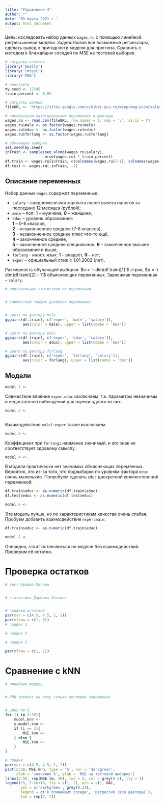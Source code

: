 ```yaml
---
title: "Упражнение 4"
author: ""
date: '03 марта 2021 г '
output: html_document
---
```


Цель: исследовать набор данных `wages.ru` с помощью линейной регрессионной модели. Задействовав все возможные регрессоры, сделать вывод о пригодности модели для прогноза. Сравнить с методом k ближайших соседей по MSE на тестовой выборке.    

```r
# загрузка пакетов
library('GGally')
library('lmtest')
library('FNN')

# константы
my.seed <- 12345
train.percent <- 0.85

# загрузка данных
fileURL <- 'https://sites.google.com/a/kiber-guu.ru/msep/mag-econ/salary_data.csv?attredirects=0&d=1'

# преобразуем категориальные переменные в факторы
wages.ru <- read.csv(fileURL, row.names = 1, sep = ';', as.is = T)
wages.ru$male <- as.factor(wages.ru$male)
wages.ru$educ <- as.factor(wages.ru$educ)
wages.ru$forlang <- as.factor(wages.ru$forlang)

# обучающая выборка
set.seed(my.seed)
inTrain <- sample(seq_along(wages.ru$salary), 
                  nrow(wages.ru) * train.percent)
df.train <- wages.ru[inTrain, c(colnames(wages.ru)[-1], colnames(wages.ru)[1])]
df.test <- wages.ru[-inTrain, -1]

```

## Описание переменных  

Набор данных `wages` содержит переменные:  

- `salary` – среднемесячная зарплата после вычета налогов за последние 12 месяцев (рублей);  
- `male` – пол: **1** -- мужчина, **0** -- женщина;
- `educ` – уровень образования:  
**1** – 0-6 классов,  
**2** – незаконченное среднее (7-8 классов),  
**3** - незаконченное среднее плюс что-то ещё,  
**4** – законченное среднее,  
**5** – законченное среднее специальное, 
**6** – законченное высшее образование и выше;  
- `forlang` - иност. язык: **1** -- владеет, **0** – нет;
- `exper` – официальный стаж c 1.01.2002 (лет).

Размерность обучающей выборки: $n = `r dim(df.train)[1]`$ строк, $p = `r dim(df.train)[2] - 1`$ объясняющих переменных. Зависимая переменная -- `salary`.  

```r
# описательные статистики по переменным


# совместный график разброса переменных


# цвета по фактору male
ggpairs(df.train[, c('exper', 'male', 'salary')], 
        aes(color = male), upper = list(combo = 'box'))

# цвета по фактору educ
ggpairs(df.train[, c('exper', 'educ', 'salary')], 
        aes(color = educ), upper = list(combo = 'box'))

# цвета по фактору forlang
ggpairs(df.train[, c('exper', 'forlang', 'salary')], 
        aes(color = forlang), upper = list(combo = 'box'))

```

## Модели  

```r

model.1 <- 

```

Совместное влияние `exper:educ` исключаем, т.к. параметры незначимы и недостаточно наблюдений для оценки одного из них.   

```r

model.2 <- 
  
```

Взаимодействие `male1:exper` также исключаем.  

```r

model.3 <- 

```

Коэффициент при `forlang1` наименее значимый, и его знак не соответствует здравому смыслу.   

```r

model.4 <- 

```

В модели практически нет значимых объясняющих переменных. Вероятно, это из-за того, что подвыборки по уровням фактора `educ` очень маленькие. Попробуем сделать `educ` дискретной количественной переменной.   

```r
df.train$educ <- as.numeric(df.train$educ)
df.test$educ <- as.numeric(df.test$educ)

model.6 <- 

```

Эта модель лучше, но по характеристикам качества очень слабая. Пробуем добавить взаимодействие `exper:male`.  

```r
df.train$educ <- as.numeric(df.train$educ)

model.7 <- 

```

Очевидно, стоит остановиться на модели без взаимодействий. Проверим её остатки.   

# Проверка остатков  

```r
# тест Бройша-Пагана


# статистика Дарбина-Уотсона


# графики остатков
par(mar = c(4.5, 4.5, 2, 1))
par(mfrow = c(1, 3))
# график 1

# график 2

# график 3

par(mfrow = c(1, 1))

```

# Сравнение с kNN

```r
# линейная модель


# kNN требует на вход только числовые переменные


# цикл по k
for (i in 2:50){
    model.knn <- 
    y.model.knn <- 
    if (i == 2){
        MSE.knn <- 
    } else {
        MSE.knn <- 
    }
}

# график
par(mar = c(4.5, 4.5, 1, 1))
plot(2:50, MSE.knn, type = 'b', col = 'darkgreen',
     xlab = 'значение k', ylab = 'MSE на тестовой выборке')
lines(2:50, rep(MSE.lm, 49), lwd = 2, col = grey(0.2), lty = 2)
legend(15, 2.5e+10, lty = c(1, 2), pch = c(1, NA), 
       col = c('darkgreen', grey(0.2)), 
       legend = c('k ближайших соседа', 'регрессия (все факторы)'), 
       lwd = rep(2, 2))
```

